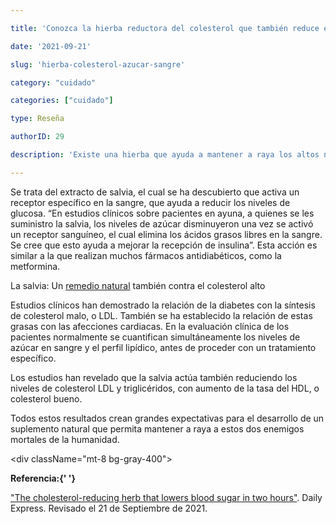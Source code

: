 ```yaml
---

title: 'Conozca la hierba reductora del colesterol que también reduce el azúcar en la sangre: ¡En horas!'

date: '2021-09-21'

slug: 'hierba-colesterol-azucar-sangre'

category: "cuidado"

categories: ["cuidado"]

type: Reseña

authorID: 29

description: 'Existe una hierba que ayuda a mantener a raya los altos niveles de azúcar y colesterol malo en la sangre, previniendo la diabetes tipo 2 y afecciones cardíacas.'

---
```





Se trata del extracto de salvia, el cual se ha descubierto que activa un receptor específico en la sangre, que ayuda a reducir los niveles de glucosa. “En estudios clínicos sobre pacientes en ayuna, a quienes se les suministro la salvia, los niveles de azúcar disminuyeron una vez se activó un receptor sanguíneo, el cual elimina los ácidos grasos libres en la sangre. Se cree que esto ayuda a mejorar la recepción de insulina”. Esta acción es similar a la que realizan muchos fármacos antidiabéticos, como la metformina.

La salvia: Un [remedio natural](/remedios-caseros-para-bajar-el-azucar) también contra el colesterol alto

Estudios clínicos han demostrado la relación de la diabetes con la síntesis de colesterol malo, o LDL. También se ha establecido la relación de estas grasas con las afecciones cardiacas. En la evaluación clínica de los pacientes normalmente se cuantifican simultáneamente los niveles de azúcar en sangre y el perfil lipídico, antes de proceder con un tratamiento específico.

Los estudios han revelado que la salvia actúa también reduciendo los niveles de colesterol LDL y triglicéridos, con aumento de la tasa del HDL, o colesterol bueno.

Todos estos resultados crean grandes expectativas para el desarrollo de un suplemento natural que permita mantener a raya a estos dos enemigos mortales de la humanidad.


<div className="mt-8 bg-gray-400">


<b>Referencia:{' '}</b>


 <a href="https://www.express.co.uk/life-style/health/1487873/diabetes-type-2-symptoms-sage-treatment-blood-sugar" rel="nofollow" target="_blank">"The cholesterol-reducing herb that lowers blood sugar in two hours"</a>. Daily Express. Revisado el 21 de Septiembre de 2021.

  </div>